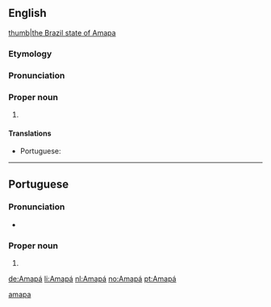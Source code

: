 ==English==
{{wikipedia}}
[[file: Brazil State Amapa.svg|thumb|the Brazil state of Amapa]]

===Etymology===
{{rfe||en}}

===Pronunciation===
{{rfp||en}}

===Proper noun===
{{en-proper noun}}

# {{place:Brazil/state|en|capital=Macapá|region=North Region}}

====Translations====
{{trans-top|a state in northern Brazil}}
* Portuguese: {{t|pt|Amapá|m}}
{{trans-mid}}
{{trans-bottom}}

[[Category:English terms spelled with Á|amapa]]

----

==Portuguese==

===Pronunciation===
* {{IPA|/ɐ.mɐ.ˈpa/|lang=pt}}

===Proper noun===
{{pt-proper noun|m}}

# {{place:Brazil/state|pt|capital=Macapá|region=North Region}}

[[de:Amapá]]
[[li:Amapá]]
[[nl:Amapá]]
[[no:Amapá]]
[[pt:Amapá]]